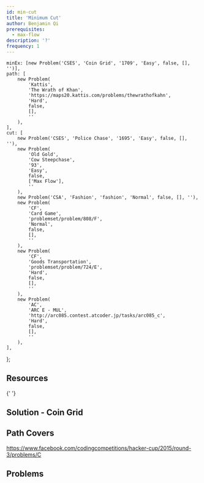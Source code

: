 ```yaml
---
id: min-cut
title: 'Minimum Cut'
author: Benjamin Qi
prerequisites:
  - max-flow
description: '?'
frequency: 1
---
```



	minEx: [new Problem('CSES', 'Coin Grid', '1709', 'Easy', false, [], '')],
	path: [
		new Problem(
			'Kattis',
			'The Wrath of Khan',
			'https://maps20.kattis.com/problems/thewrathofkahn',
			'Hard',
			false,
			[],
			''
		),
	],
	cut: [
		new Problem('CSES', 'Police Chase', '1695', 'Easy', false, [], ''),
		new Problem(
			'Old Gold',
			'Cow Steepchase',
			'93',
			'Easy',
			false,
			['Max Flow'],
			''
		),
		new Problem('CSA', 'Fashion', 'fashion', 'Normal', false, [], ''),
		new Problem(
			'CF',
			'Card Game',
			'problemset/problem/808/F',
			'Normal',
			false,
			[],
			''
		),
		new Problem(
			'CF',
			'Goods Transportation',
			'problemset/problem/724/E',
			'Hard',
			false,
			[],
			''
		),
		new Problem(
			'AC',
			'ARC E - MUL',
			'http://arc085.contest.atcoder.jp/tasks/arc085_c',
			'Hard',
			false,
			[],
			''
		),
	],
};

<Problems problems={problems.minEx} />

## Resources

<Resources>
	<Resource
		source="CPC"
		title="10 - Network Flow"
		url="10_graphs_3_network_flow"
	>
		{' '}
	</Resource>
	<Resource source="CPH" title="20 - Flows & Cuts">
	</Resource>
	<Resource
		source="Wikipedia"
		url="https://en.wikipedia.org/wiki/Closure_problem"
		title="Closure Problem"
	></Resource>
</Resources>

## Solution - Coin Grid

<IncompleteSection>

</IncompleteSection>

## Path Covers

<Resources>
	<Resource source="CPH" title="20.4 - Path Covers" starred></Resource>
	<Resource source="Wikpedia" title="Dilworth's Theorem" url="https://en.wikipedia.org/wiki/Dilworth%27s_theorem#Proof_via_K%C5%91nig's_theorem"></Resource>
</Resources>

<Problems problems={problems.path} />

https://www.facebook.com/codingcompetitions/hacker-cup/2015/round-3/problems/C

## Problems

<Problems problems={problems.cut} />

